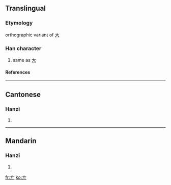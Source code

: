 ==Translingual==
===Etymology===
orthographic variant of [[大]]
===Han character===
{{Han char|rn=8|rad=亠|as=02|sn=4|four=|canj=卜中中 (YLL)}}
# same as [[大]]
====References====
{{Han ref|kx=0088.050|dkj=00289|dj=0185.020|hdz=10279.070|uh=4EA3|ud=20131}}
----
==Cantonese==
===Hanzi===
{{yue-hanzi|jyut=daai<sup>6</sup>, tai<sup>3</sup>|y=daaih (daai<sup>6</sup>), tai (tai<sup>3</sup>)}}
# {{defn|Cantonese}}
----
==Mandarin==
===Hanzi===
{{cmn-hanzi|pin=[[pēng]] (peng1), [[tà]] (ta4), [[xiǎng]] (xiang3)|wg=p'eng<sup>1</sup>, t'a<sup>4</sup>, hsiang<sup>3</sup>}}
# {{defn|Mandarin}}




[[fr:亣]]
[[ko:亣]]